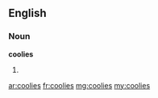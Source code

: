 ==English==

===Noun===
'''coolies'''

# {{plural of|coolie}}

[[ar:coolies]]
[[fr:coolies]]
[[mg:coolies]]
[[my:coolies]]